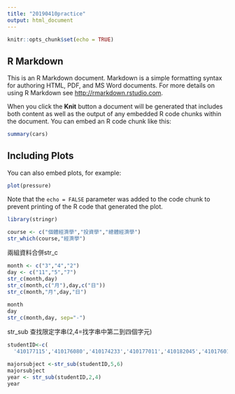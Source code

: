 ```yaml
---
title: "20190410practice"
output: html_document
---
```


```r
knitr::opts_chunk$set(echo = TRUE)
```

## R Markdown

This is an R Markdown document. Markdown is a simple formatting syntax for authoring HTML, PDF, and MS Word documents. For more details on using R Markdown see <http://rmarkdown.rstudio.com>.

When you click the **Knit** button a document will be generated that includes both content as well as the output of any embedded R code chunks within the document. You can embed an R code chunk like this:

```r
summary(cars)
```

## Including Plots

You can also embed plots, for example:

```r
plot(pressure)
```

Note that the `echo = FALSE` parameter was added to the code chunk to prevent printing of the R code that generated the plot.

```r
library(stringr)
```

```r
course <- c("個體經濟學","投資學","總體經濟學")
str_which(course,"經濟學")
```

兩組資料合併str_c
```r
month <- c("3","4","2")
day <- c("11","5","7")
str_c(month,day)
str_c(month,c("月"),day,c("日"))
str_c(month,"月",day,"日")
```

```r
month
day
str_c(month,day, sep="-")
```


str_sub 查找限定字串(2,4=找字串中第二到四個字元)
```r
studentID<-c(
  '410177115','410176080','410174233','410177011','410182045','410176014')

majorsubject <-str_sub(studentID,5,6)
majorsubject
year <- str_sub(studentID,2,4) 
year
```

